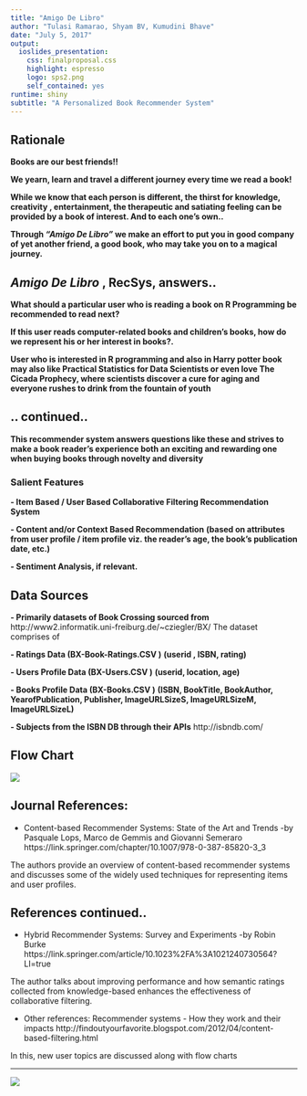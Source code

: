 ```yaml
---
title: "Amigo De Libro"
author: "Tulasi Ramarao, Shyam BV, Kumudini Bhave"
date: "July 5, 2017"
output:
  ioslides_presentation:
    css: finalproposal.css
    highlight: espresso
    logo: sps2.png
    self_contained: yes
runtime: shiny
subtitle: "A Personalized Book Recommender System"
---
```





## Rationale


**Books are our best friends!!** 

**We yearn, learn and travel a different journey every time we read a book!**

**While we know that each person is different, the thirst for knowledge, creativity , entertainment, the therapeutic and satiating feeling can be provided by a book of interest. And to each one's own..**

**Through *"Amigo De Libro"* we make an effort to put you in good company of yet another friend, a good book, who may take you on to a magical journey.**
 

## *Amigo De Libro* **, RecSys, answers..**


**What should a particular user who is reading a book on R Programming be recommended to read next? **

**If this user reads computer-related books and children's books, how do we represent his or her interest in books?.**

**User who is interested in R programming and also in Harry potter book may also like Practical Statistics for Data Scientists or even love The Cicada Prophecy, where scientists discover a cure for aging and everyone rushes to drink from the fountain of youth**


## .. continued..

**This recommender system answers questions like these and strives to make a book reader's experience both an exciting and rewarding one when buying books through novelty and diversity**

### **Salient Features**

**- Item Based / User Based Collaborative Filtering Recommendation System**

**- Content and/or Context Based Recommendation**
**(based on attributes from user profile / item profile viz. the reader's age, the book's publication date, etc.)**

**- Sentiment Analysis, if relevant.**


## Data Sources

**- Primarily datasets of Book Crossing sourced from**
http://www2.informatik.uni-freiburg.de/~cziegler/BX/
The dataset comprises of 

**- Ratings Data (BX-Book-Ratings.CSV )**
     **(userid , ISBN, rating)**
     
**- Users Profile Data (BX-Users.CSV )**
     **(userid, location, age)**

**- Books Profile Data (BX-Books.CSV )**
     **(ISBN, BookTitle, BookAuthor, YearofPublication, Publisher, ImageURLSizeS, ImageURLSizeM, ImageURLSizeL)**

**- Subjects from the ISBN DB through their APIs** http://isbndb.com/

## Flow Chart

![](owl2.jpg)


## Journal References:

-	Content-based Recommender Systems: State of the Art and Trends   -by Pasquale Lops, Marco de Gemmis and Giovanni Semeraro
https://link.springer.com/chapter/10.1007/978-0-387-85820-3_3

The authors provide an overview of content-based recommender systems and discusses some of the widely used techniques for representing items and user profiles.


## References continued..

-  Hybrid Recommender Systems: Survey and Experiments -by Robin Burke
https://link.springer.com/article/10.1023%2FA%3A1021240730564?LI=true

The author talks about improving performance and how semantic ratings collected from knowledge-based enhances the effectiveness of collaborative filtering.

-  Other references: Recommender systems - How they work and their impacts
http://findoutyourfavorite.blogspot.com/2012/04/content-based-filtering.html

In this, new user topics are discussed along with flow charts


*****

![](markt.jpg) 


